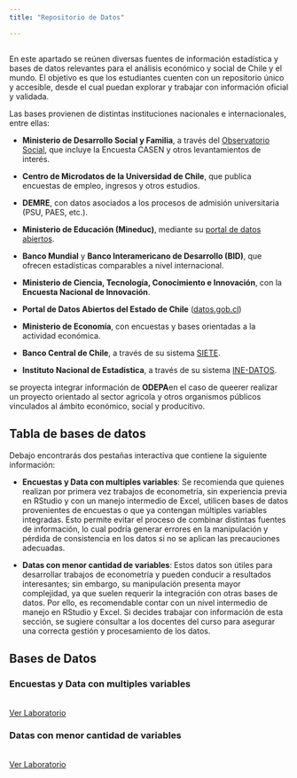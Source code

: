 ```yaml
---
title: "Repositorio de Datos"

---
```


## 

En este apartado se reúnen diversas fuentes de información estadística y bases de datos relevantes para el análisis económico y social de Chile y el mundo. El objetivo es que los estudiantes cuenten con un repositorio único y accesible, desde el cual puedan explorar y trabajar con información oficial y validada.

Las bases provienen de distintas instituciones nacionales e internacionales, entre ellas:

-   **Ministerio de Desarrollo Social y Familia**, a través del [Observatorio Social](https://observatorio.ministeriodesarrollosocial.gob.cl/inicio), que incluye la Encuesta CASEN y otros levantamientos de interés.

-   **Centro de Microdatos de la Universidad de Chile**, que publica encuestas de empleo, ingresos y otros estudios.

-   **DEMRE**, con datos asociados a los procesos de admisión universitaria (PSU, PAES, etc.).

-   **Ministerio de Educación (Mineduc)**, mediante su [portal de datos abiertos](https://centroestudios.mineduc.cl/datos-abiertos/).

-   **Banco Mundial** y **Banco Interamericano de Desarrollo (BID)**, que ofrecen estadísticas comparables a nivel internacional.

-   **Ministerio de Ciencia, Tecnología, Conocimiento e Innovación**, con la **Encuesta Nacional de Innovación**.

-   **Portal de Datos Abiertos del Estado de Chile** ([datos.gob.cl](https://datos.gob.cl/))

-   **Ministerio de Economía**, con encuestas y bases orientadas a la actividad económica.

-   **Banco Central de Chile**, a través de su sistema [SIETE](https://si3.bcentral.cl/siete).

-   **Instituto Nacional de Estadistica**, a través de su sistema [INE-DATOS](https://www.ine.gob.cl/).

se proyecta integrar información de **ODEPA**en el caso de queerer realizar un proyecto orientado al sector agricola y otros organismos públicos vinculados al ámbito económico, social y producitivo.

## Tabla de bases de datos

Debajo encontrarás dos pestañas interactiva que contiene la siguiente información: 

-   **Encuestas y Data con multiples variables**: Se recomienda que quienes realizan por primera vez trabajos de econometría, sin experiencia previa en RStudio y con un manejo intermedio de Excel, utilicen bases de datos provenientes de encuestas o que ya contengan múltiples variables integradas. Esto permite evitar el proceso de combinar distintas fuentes de información, lo cual podría generar errores en la manipulación y pérdida de consistencia en los datos si no se aplican las precauciones adecuadas.

-   **Datas con menor cantidad de variables**: Estos datos son útiles para desarrollar trabajos de econometría y pueden conducir a resultados interesantes; sin embargo, su manipulación presenta mayor complejidad, ya que suelen requerir la integración con otras bases de datos. Por ello, es recomendable contar con un nivel intermedio de manejo en RStudio y Excel. Si decides trabajar con información de esta sección, se sugiere consultar a los docentes del curso para asegurar una correcta gestión y procesamiento de los datos.


## Bases de Datos

::::: labs-grid
::: lab-card
### Encuestas y Data con multiples variables
\
[Ver Laboratorio](data_principal.html){.btn target=_blank rel="noopener"}
:::

::: lab-card
### Datas con menor cantidad de variables

\
[Ver Laboratorio](data_secundaria.html){.btn target=_blank rel="noopener"}
:::
:::::
